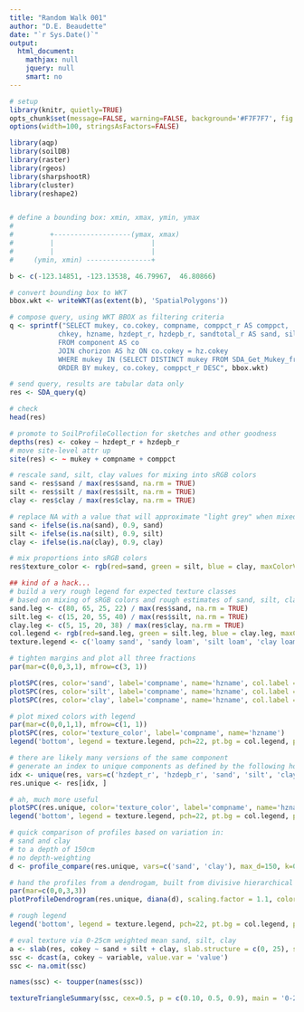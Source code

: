 ```yaml
---
title: "Random Walk 001"
author: "D.E. Beaudette"
date: "`r Sys.Date()`"
output:
  html_document:
    mathjax: null
    jquery: null
    smart: no
---
```


```r
# setup
library(knitr, quietly=TRUE)
opts_chunk$set(message=FALSE, warning=FALSE, background='#F7F7F7', fig.align='center', fig.retina=1, dev='png', tidy=FALSE, verbose=FALSE)
options(width=100, stringsAsFactors=FALSE)
```




```r
library(aqp)
library(soilDB)
library(raster)
library(rgeos)
library(sharpshootR)
library(cluster)
library(reshape2)


# define a bounding box: xmin, xmax, ymin, ymax
#
#         +-------------------(ymax, xmax)
#         |                        |
#         |                        |
#     (ymin, xmin) ----------------+

b <- c(-123.14851, -123.13538, 46.79967,  46.80866)

# convert bounding box to WKT
bbox.wkt <- writeWKT(as(extent(b), 'SpatialPolygons'))

# compose query, using WKT BBOX as filtering criteria
q <- sprintf("SELECT mukey, co.cokey, compname, comppct_r AS comppct,
            chkey, hzname, hzdept_r, hzdepb_r, sandtotal_r AS sand, silttotal_r AS silt, claytotal_r AS clay
            FROM component AS co
            JOIN chorizon AS hz ON co.cokey = hz.cokey
            WHERE mukey IN (SELECT DISTINCT mukey FROM SDA_Get_Mukey_from_intersection_with_WktWgs84('%s') )
            ORDER BY mukey, co.cokey, comppct_r DESC", bbox.wkt)

# send query, results are tabular data only
res <- SDA_query(q)

# check
head(res)

# promote to SoilProfileCollection for sketches and other goodness
depths(res) <- cokey ~ hzdept_r + hzdepb_r
# move site-level attr up
site(res) <- ~ mukey + compname + comppct

# rescale sand, silt, clay values for mixing into sRGB colors
sand <- res$sand / max(res$sand, na.rm = TRUE)
silt <- res$silt / max(res$silt, na.rm = TRUE)
clay <- res$clay / max(res$clay, na.rm = TRUE)

# replace NA with a value that will approximate "light grey" when mixed
sand <- ifelse(is.na(sand), 0.9, sand)
silt <- ifelse(is.na(silt), 0.9, silt)
clay <- ifelse(is.na(clay), 0.9, clay)

# mix proportions into sRGB colors
res$texture_color <- rgb(red=sand, green = silt, blue = clay, maxColorValue = 1)

## kind of a hack...
# build a very rough legend for expected texture classes
# based on mixing of sRGB colors and rough estimates of sand, silt, clay percentages
sand.leg <- c(80, 65, 25, 22) / max(res$sand, na.rm = TRUE)
silt.leg <- c(15, 20, 55, 40) / max(res$silt, na.rm = TRUE)
clay.leg <- c(5, 15, 20, 38) / max(res$clay, na.rm = TRUE)
col.legend <- rgb(red=sand.leg, green = silt.leg, blue = clay.leg, maxColorValue = 1)
texture.legend <- c('loamy sand', 'sandy loam', 'silt loam', 'clay loam')
```


```r
# tighten margins and plot all three fractions
par(mar=c(0,0,3,1), mfrow=c(3, 1))

plotSPC(res, color='sand', label='compname', name='hzname', col.label = 'Percent Sand')
plotSPC(res, color='silt', label='compname', name='hzname', col.label = 'Percent Silt')
plotSPC(res, color='clay', label='compname', name='hzname', col.label = 'Percent Clay')
```

```r
# plot mixed colors with legend
par(mar=c(0,0,1,1), mfrow=c(1, 1))
plotSPC(res, color='texture_color', label='compname', name='hzname')
legend('bottom', legend = texture.legend, pch=22, pt.bg = col.legend, pt.cex = 2, bty='n', horiz = TRUE)

# there are likely many versions of the same component 
# generate an index to unique components as defined by the following horizon level attributes
idx <- unique(res, vars=c('hzdept_r', 'hzdepb_r', 'sand', 'silt', 'clay'))
res.unique <- res[idx, ]

# ah, much more useful
plotSPC(res.unique, color='texture_color', label='compname', name='hzname')
legend('bottom', legend = texture.legend, pch=22, pt.bg = col.legend, pt.cex = 2, bty='n', horiz = TRUE)
```

```r
# quick comparison of profiles based on variation in:
# sand and clay 
# to a depth of 150cm 
# no depth-weighting
d <- profile_compare(res.unique, vars=c('sand', 'clay'), max_d=150, k=0)

# hand the profiles from a dendrogam, built from divisive hierarchical clustering
par(mar=c(0,0,3,3))
plotProfileDendrogram(res.unique, diana(d), scaling.factor = 1.1, color='texture_color', width=0.25, y.offset = 5, axis.line.offset = -1, label='compname', name='hzname')

# rough legend
legend('bottom', legend = texture.legend, pch=22, pt.bg = col.legend, pt.cex = 2, bty='n', horiz = TRUE)
```


```r
# eval texture via 0-25cm weighted mean sand, silt, clay
a <- slab(res, cokey ~ sand + silt + clay, slab.structure = c(0, 25), slab.fun = mean, na.rm=TRUE)
ssc <- dcast(a, cokey ~ variable, value.var = 'value')
ssc <- na.omit(ssc)

names(ssc) <- toupper(names(ssc))

textureTriangleSummary(ssc, cex=0.5, p = c(0.10, 0.5, 0.9), main = '0-25cm Weighted Mean')
```
